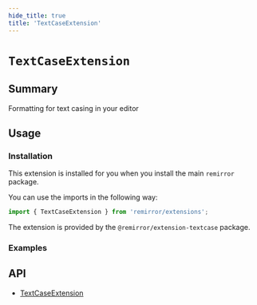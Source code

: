 ```yaml
---
hide_title: true
title: 'TextCaseExtension'
---
```



# `TextCaseExtension`

## Summary

Formatting for text casing in your editor

## Usage

### Installation

This extension is installed for you when you install the main `remirror` package.

You can use the imports in the following way:

```ts
import { TextCaseExtension } from 'remirror/extensions';
```

The extension is provided by the `@remirror/extension-textcase` package.

### Examples

<Basic />

## API

- [TextCaseExtension](../api/extension-text-case)
